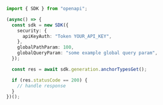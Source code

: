 ```typescript showLineNumbers copy filename="Anchor Types Get usage example"
import { SDK } from "openapi";

(async() => {
  const sdk = new SDK({
    security: {
      apiKeyAuth: "Token YOUR_API_KEY",
    },
    globalPathParam: 100,
    globalQueryParam: "some example global query param",
  });

  const res = await sdk.generation.anchorTypesGet();

  if (res.statusCode == 200) {
    // handle response
  }
})();
```
